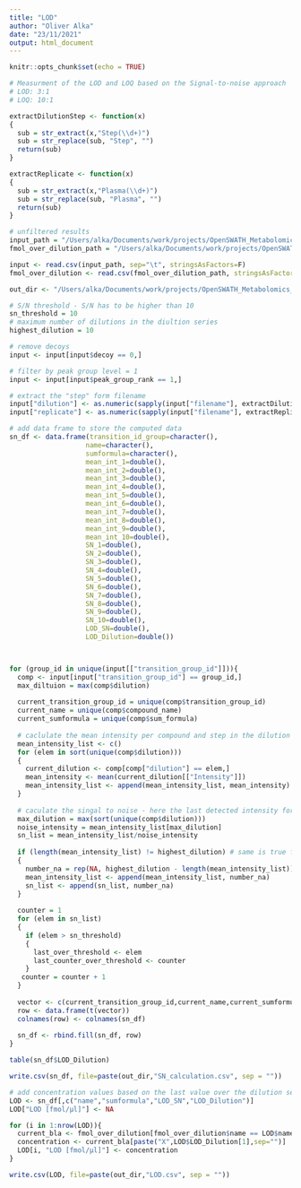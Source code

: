 ```yaml
---
title: "LOD"
author: "Oliver Alka"
date: "23/11/2021"
output: html_document
---
```


```r
knitr::opts_chunk$set(echo = TRUE)

# Measurment of the LOD and LOQ based on the Signal-to-noise approach
# LOD: 3:1
# LOQ: 10:1

extractDilutionStep <- function(x)
{
  sub = str_extract(x,"Step(\\d+)")
  sub = str_replace(sub, "Step", "")
  return(sub)
}

extractReplicate <- function(x)
{
  sub = str_extract(x,"Plasma(\\d+)")
  sub = str_replace(sub, "Plasma", "")
  return(sub)
}

```

```r
# unfiltered results
input_path = "/Users/alka/Documents/work/projects/OpenSWATH_Metabolomics_data/20211123_LOD/p251scadd11_052_pyprophet.tsv"
fmol_over_dilution_path = "/Users/alka/Documents/work/projects/OpenSWATH_Metabolomics_data/20211123_LOD/fmol_over_dilution.csv"

input <- read.csv(input_path, sep="\t", stringsAsFactors=F)
fmol_over_dilution <- read.csv(fmol_over_dilution_path, stringsAsFactors=F)

out_dir <- "/Users/alka/Documents/work/projects/OpenSWATH_Metabolomics_data/20211123_LOD/"

# S/N threshold - S/N has to be higher than 10
sn_threshold = 10
# maximum number of dilutions in the diultion series
highest_dilution = 10
```

```r
# remove decoys 
input <- input[input$decoy == 0,]

# filter by peak group level = 1
input <- input[input$peak_group_rank == 1,]

# extract the "step" form filename 
input["dilution"] <- as.numeric(sapply(input["filename"], extractDilutionStep))
input["replicate"] <- as.numeric(sapply(input["filename"], extractReplicate))

# add data frame to store the computed data
sn_df <- data.frame(transition_id_group=character(),
                   name=character(),
                   sumformula=character(),
                   mean_int_1=double(),
                   mean_int_2=double(),
                   mean_int_3=double(),
                   mean_int_4=double(),
                   mean_int_5=double(),
                   mean_int_6=double(),
                   mean_int_7=double(),
                   mean_int_8=double(),
                   mean_int_9=double(),
                   mean_int_10=double(),
                   SN_1=double(),
                   SN_2=double(),
                   SN_3=double(),
                   SN_4=double(),
                   SN_5=double(),
                   SN_6=double(),
                   SN_7=double(),
                   SN_8=double(),
                   SN_9=double(),
                   SN_10=double(),
                   LOD_SN=double(),
                   LOD_Dilution=double())



for (group_id in unique(input[["transition_group_id"]])){
  comp <- input[input["transition_group_id"] == group_id,]
  max_diltuion = max(comp$dilution) 
  
  current_transition_group_id = unique(comp$transition_group_id)
  current_name = unique(comp$compound_name)
  current_sumformula = unique(comp$sum_formula)
  
  # caclulate the mean intensity per compound and step in the dilution series
  mean_intensity_list <- c()
  for (elem in sort(unique(comp$dilution)))
  {
    current_dilution <- comp[comp["dilution"] == elem,]
    mean_intensity <- mean(current_dilution[["Intensity"]])
    mean_intensity_list <- append(mean_intensity_list, mean_intensity)
  }
  
  # caculate the singal to noise - here the last detected intensity for the compoundis regarded as noise! 
  max_dilution = max(sort(unique(comp$dilution)))
  noise_intensity = mean_intensity_list[max_dilution]
  sn_list = mean_intensity_list/noise_intensity
  
  if (length(mean_intensity_list) != highest_dilution) # same is true for the sn_list then fill with NA to hit 10 
  {
    number_na = rep(NA, highest_dilution - length(mean_intensity_list))
    mean_intensity_list <- append(mean_intensity_list, number_na)
    sn_list <- append(sn_list, number_na)
  }
  
  counter = 1
  for (elem in sn_list)
  {
    if (elem > sn_threshold)
    {
      last_over_threshold <- elem
      last_counter_over_threshold <- counter
    }
   counter = counter + 1 
  }
  
  vector <- c(current_transition_group_id,current_name,current_sumformula,mean_intensity_list,sn_list,last_over_threshold, last_counter_over_threshold)
  row <- data.frame(t(vector))
  colnames(row) <- colnames(sn_df)
  
  sn_df <- rbind.fill(sn_df, row)
}

table(sn_df$LOD_Dilution)

write.csv(sn_df, file=paste(out_dir,"SN_calculation.csv", sep = ""))

```

```r
# add concentration values based on the last value over the dilution series! 
LOD <- sn_df[,c("name","sumformula","LOD_SN","LOD_Dilution")]
LOD["LOD [fmol/µl]"] <- NA

for (i in 1:nrow(LOD)){
  current_bla <- fmol_over_dilution[fmol_over_dilution$name == LOD$name[i],]
  concentration <- current_bla[paste("X",LOD$LOD_Dilution[1],sep="")]
  LOD[i, "LOD [fmol/µl]"] <- concentration
}

write.csv(LOD, file=paste(out_dir,"LOD.csv", sep = ""))

```

